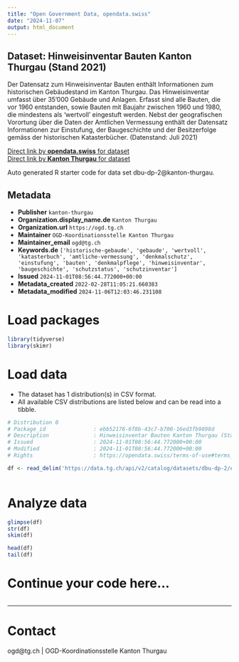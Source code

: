 ```yaml
---
title: "Open Government Data, opendata.swiss"
date: "2024-11-07"
output: html_document
---
```


## Dataset: Hinweisinventar Bauten Kanton Thurgau (Stand 2021)

Der Datensatz zum Hinweisinventar Bauten enthält Informationen zum historischen Gebäudestand im Kanton Thurgau. Das Hinweisinventar umfasst über 35'000 Gebäude und Anlagen. Erfasst sind alle Bauten, die vor 1960 entstanden, sowie Bauten mit Baujahr zwischen 1960 und 1980, die mindestens als 'wertvoll' eingestuft werden. Nebst der geografischen Vorortung über die Daten der Amtlichen Vermessung enthält der Datensatz Informationen zur Einstufung, der Baugeschichte und der Besitzerfolge gemäss der historischen Katasterbücher. (Datenstand: Juli 2021)

[Direct link by **opendata.swiss** for dataset](https://opendata.swiss/de/dataset/hinweisinventar-bauten-kanton-thurgau-stand-2021)<br>
[Direct link by **Kanton Thurgau** for dataset](https://data.tg.ch/explore/dataset/dbu-dp-2/)

Auto generated R starter code for data set dbu-dp-2@kanton-thurgau.

## Metadata

- **Publisher** `kanton-thurgau`
- **Organization.display_name.de** `Kanton Thurgau`
- **Organization.url** `https://ogd.tg.ch`
- **Maintainer** `OGD-Koordinationsstelle Kanton Thurgau`
- **Maintainer_email** `ogd@tg.ch`
- **Keywords.de** `['historische-gebaude', 'gebaude', 'wertvoll', 'katasterbuch', 'amtliche-vermessung', 'denkmalschutz', 'einstufung', 'bauten', 'denkmalpflege', 'hinweisinventar', 'baugeschichte', 'schutzstatus', 'schutzinventar']`
- **Issued** `2024-11-01T08:56:44.772000+00:00`
- **Metadata_created** `2022-02-28T11:05:21.660383`
- **Metadata_modified** `2024-11-06T12:03:46.231108`


# Load packages

```r

library(tidyverse)
library(skimr)

```

# Load data

-   The dataset has 1 distribution(s) in CSV format.
-   All available CSV distributions are listed below and can be read into a tibble.

```r

# Distribution 0
# Package_id               : ebb52176-6f8b-43c7-b700-16ed3fb9898d
# Description              : Hinweisinventar Bauten Kanton Thurgau (Stand 2021) (csv)
# Issued                   : 2024-11-01T08:56:44.772000+00:00
# Modified                 : 2024-11-01T08:56:44.772000+00:00
# Rights                   : https://opendata.swiss/terms-of-use#terms_by

df <- read_delim('https://data.tg.ch/api/v2/catalog/datasets/dbu-dp-2/exports/csv?use_labels=true')



```

# Analyze data

```r

glimpse(df)
str(df)
skim(df)

head(df)
tail(df)

```

# Continue your code here...

```r

```

------------------------------------------------------------------------

# Contact

ogd@tg.ch | OGD-Koordinationsstelle Kanton Thurgau
